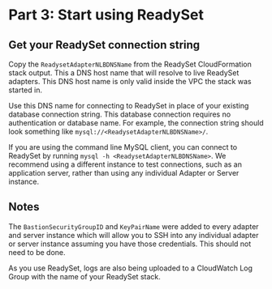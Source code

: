 # Part 3: Start using ReadySet
## Get your ReadySet connection string 
Copy the `ReadysetAdapterNLBDNSName` from the ReadySet CloudFormation stack output. This a DNS host name that will resolve 
to live ReadySet adapters. This DNS host name is only valid inside the VPC the stack was started in.

Use this DNS name for connecting to ReadySet in place of your existing database connection string. This database connection 
requires no authentication or database name. For example, the connection string should look something like `mysql://<ReadysetAdapterNLBDNSName>/`. 

If you are using the command  line MySQL client, you can connect to ReadySet by running `mysql -h <ReadysetAdapterNLBDNSName>`.
We recommend using a different instance to test connections, such as an application server, rather than using any individual Adapter or Server instance.

## Notes 
The `BastionSecurityGroupID` and `KeyPairName` were added to every adapter and server instance which will allow you to SSH into any individual adapter or 
server instance assuming you have those credentials. This should not need to be done. 

As you use ReadySet, logs are also being uploaded to a CloudWatch Log Group with the name of your ReadySet stack.